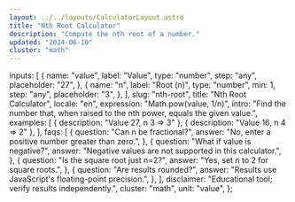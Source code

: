 ```yaml
---
layout: ../../layouts/CalculatorLayout.astro
title: "Nth Root Calculator"
description: "Compute the nth root of a number."
updated: "2024-06-10"
cluster: "math"
---
```



  inputs: [
    {
      name: "value",
      label: "Value",
      type: "number",
      step: "any",
      placeholder: "27",
    },
    {
      name: "n",
      label: "Root (n)",
      type: "number",
      min: 1,
      step: "any",
      placeholder: "3",
    },
  ],
  slug: "nth-root",
  title: "Nth Root Calculator",
  locale: "en",
  expression: "Math.pow(value, 1/n)",
  intro:
    "Find the number that, when raised to the nth power, equals the given value.",
  examples: [
    { description: "Value 27, n 3 ⇒ 3" },
    { description: "Value 16, n 4 ⇒ 2" },
  ],
  faqs: [
    {
      question: "Can n be fractional?",
      answer: "No, enter a positive number greater than zero.",
    },
    {
      question: "What if value is negative?",
      answer: "Negative values are not supported in this calculator.",
    },
    {
      question: "Is the square root just n=2?",
      answer: "Yes, set n to 2 for square roots.",
    },
    {
      question: "Are results rounded?",
      answer: "Results use JavaScript's floating-point precision.",
    },
  ],
  disclaimer: "Educational tool; verify results independently.",
  cluster: "math",
  unit: "value",
};

<Calculator schema={schema} />
